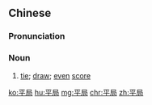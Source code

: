==Chinese==
{{zh-forms}}

===Pronunciation===
{{zh-pron
|m=píngjú
|c=ping4 guk6
|mn=qz,xm,zz:pêng-kio̍k/qz,xm:pîⁿ-kio̍k/zz:pêⁿ-kio̍k
|cat=n
}}

===Noun===
{{zh-noun}}

# [[tie]]; [[draw]]; [[even]] [[score]]

[[ko:平局]]
[[hu:平局]]
[[mg:平局]]
[[chr:平局]]
[[zh:平局]]